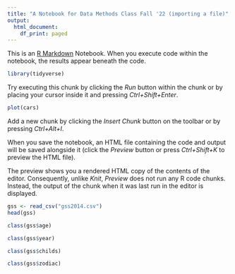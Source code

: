 ```yaml
---
title: "A Notebook for Data Methods Class Fall '22 (importing a file)"
output:
  html_document:
    df_print: paged
---
```


This is an [R Markdown](http://rmarkdown.rstudio.com) Notebook. When you execute code within the notebook, the results appear beneath the code. 

```r
library(tidyverse)
```

Try executing this chunk by clicking the *Run* button within the chunk or by placing your cursor inside it and pressing *Ctrl+Shift+Enter*. 

```r
plot(cars)
```

Add a new chunk by clicking the *Insert Chunk* button on the toolbar or by pressing *Ctrl+Alt+I*.

When you save the notebook, an HTML file containing the code and output will be saved alongside it (click the *Preview* button or press *Ctrl+Shift+K* to preview the HTML file).

The preview shows you a rendered HTML copy of the contents of the editor. Consequently, unlike *Knit*, *Preview* does not run any R code chunks. Instead, the output of the chunk when it was last run in the editor is displayed.

```r
gss <- read_csv("gss2014.csv")
head(gss)
```

```r
class(gss$age)
```

```r
class(gss$year)
```

```r
class(gss$childs)
```

```r
class(gss$zodiac)
```